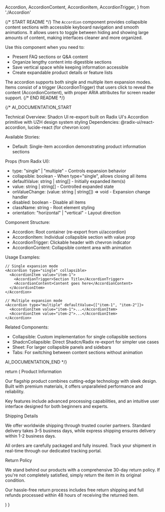   Accordion,
  AccordionContent,
  AccordionItem,
  AccordionTrigger,
} from './Accordion'

{/* START README */}
The `Accordion` component provides collapsible content sections with accessible keyboard navigation and smooth animations. It allows users to toggle between hiding and showing large amounts of content, making interfaces cleaner and more organized.

Use this component when you need to:

- Present FAQ sections or Q&A content
- Organize lengthy content into digestible sections
- Save vertical space while keeping information accessible
- Create expandable product details or feature lists

The accordion supports both single and multiple item expansion modes. Items consist of a trigger (AccordionTrigger) that users click to reveal the content (AccordionContent), with proper ARIA attributes for screen reader support.
{/* END README */}

{/\*
AI_DOCUMENTATION_START

Technical Overview: Shadcn UI re-export built on Radix UI's Accordion primitive with UZH design system styling
Dependencies: @radix-ui/react-accordion, lucide-react (for chevron icon)

Available Stories:

- Default: Single-item accordion demonstrating product information sections

Props (from Radix UI):

- type: "single" | "multiple" - Controls expansion behavior
- collapsible: boolean - When type="single", allows closing all items
- defaultValue: string | string[] - Initially expanded item(s)
- value: string | string[] - Controlled expanded state
- onValueChange: (value: string | string[]) => void - Expansion change handler
- disabled: boolean - Disable all items
- className: string - Root element styling
- orientation: "horizontal" | "vertical" - Layout direction

Component Structure:

- Accordion: Root container (re-export from ui/accordion)
- AccordionItem: Individual collapsible section with value prop
- AccordionTrigger: Clickable header with chevron indicator
- AccordionContent: Collapsible content area with animation

Usage Examples:

```tsx
// Single expansion mode
<Accordion type="single" collapsible>
  <AccordionItem value="item-1">
    <AccordionTrigger>Section Title</AccordionTrigger>
    <AccordionContent>Content goes here</AccordionContent>
  </AccordionItem>
</Accordion>

// Multiple expansion mode
<Accordion type="multiple" defaultValue={["item-1", "item-2"]}>
  <AccordionItem value="item-1">...</AccordionItem>
  <AccordionItem value="item-2">...</AccordionItem>
</Accordion>
```

Related Components:

- Collapsible: Custom implementation for single collapsible sections
- ShadcnCollapsible: Direct Shadcn/Radix re-export for simpler use cases
- Sheet: For larger collapsible panels and sidebars
- Tabs: For switching between content sections without animation

AI_DOCUMENTATION_END
\*/}

  return (
    <Accordion
      type="single"
      collapsible
      className="w-full"
      defaultValue="item-1"
    >
      <AccordionItem value="item-1">
        <AccordionTrigger>Product Information</AccordionTrigger>
        <AccordionContent className="flex flex-col gap-4 text-balance">
          <p>
            Our flagship product combines cutting-edge technology with sleek
            design. Built with premium materials, it offers unparalleled
            performance and reliability.
          </p>
          <p>
            Key features include advanced processing capabilities, and an
            intuitive user interface designed for both beginners and experts.
          </p>
        </AccordionContent>
      </AccordionItem>
      <AccordionItem value="item-2">
        <AccordionTrigger>Shipping Details</AccordionTrigger>
        <AccordionContent className="flex flex-col gap-4 text-balance">
          <p>
            We offer worldwide shipping through trusted courier partners.
            Standard delivery takes 3-5 business days, while express shipping
            ensures delivery within 1-2 business days.
          </p>
          <p>
            All orders are carefully packaged and fully insured. Track your
            shipment in real-time through our dedicated tracking portal.
          </p>
        </AccordionContent>
      </AccordionItem>
      <AccordionItem value="item-3">
        <AccordionTrigger>Return Policy</AccordionTrigger>
        <AccordionContent className="flex flex-col gap-4 text-balance">
          <p>
            We stand behind our products with a comprehensive 30-day return
            policy. If you&apos;re not completely satisfied, simply return the
            item in its original condition.
          </p>
          <p>
            Our hassle-free return process includes free return shipping and
            full refunds processed within 48 hours of receiving the returned
            item.
          </p>
        </AccordionContent>
      </AccordionItem>
    </Accordion>
  )
}
